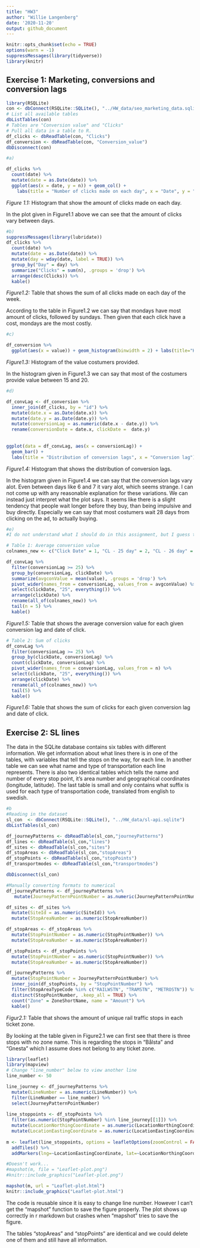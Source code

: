 ```yaml
---
title: "HW3"
author: "Willie Langenberg"
date: '2020-11-20'
output: github_document
---
```

```r
knitr::opts_chunk$set(echo = TRUE)
options(warn = -1)
suppressMessages(library(tidyverse))
library(knitr)
```

## Exercise 1: Marketing, conversions and conversion lags

```r
library(RSQLite)
con <- dbConnect(RSQLite::SQLite(), "../HW_data/seo_marketing_data.sqlite")
# List all available tables
dbListTables(con)
# Tables are "Conversion value" and "Clicks"
# Pull all data in a table to R.
df_clicks <- dbReadTable(con, "Clicks")
df_conversion <- dbReadTable(con, "Conversion_value")
dbDisconnect(con)
```

```r
#a)

df_clicks %>%
  count(date) %>%
  mutate(date = as.Date(date)) %>%
  ggplot(aes(x = date, y = n)) + geom_col() +
    labs(title = "Number of clicks made on each day", x = "Date", y = "Clicks")
```

_Figure 1.1:_ Histogram that show the amount of clicks made on each day.

In the plot given in Figure1.1 above we can see that the amount of clicks vary between days. 

```r
#b)
suppressMessages(library(lubridate))
df_clicks %>%
  count(date) %>%
  mutate(date = as.Date(date)) %>%
  mutate(day = wday(date, label = TRUE)) %>%
  group_by("Day" = day) %>%
  summarize("Clicks" = sum(n), .groups = 'drop') %>%
  arrange(desc(Clicks)) %>%
  kable()
```

_Figure1.2:_ Table that shows the sum of all clicks made on each day of the week.

According to the table in Figure1.2 we can say that mondays have most amount of clicks, followed by sundays. Then given that each click have a cost, mondays are the most costly.

```r
#c)

df_conversion %>%
  ggplot(aes(x = value)) + geom_histogram(binwidth = 2) + labs(title="Histogram of values provided by customer", x="Value", y="Frequency")
```

_Figure1.3:_ Histogram of the value costumers provided.

In the histogram given in Figure1.3 we can say that most of the costumers provide value between 15 and 20. 

```r
#d)

df_convLag <- df_conversion %>% 
  inner_join(df_clicks, by = "id") %>% 
  mutate(date.x = as.Date(date.x)) %>%
  mutate(date.y = as.Date(date.y)) %>%
  mutate(conversionLag = as.numeric(date.x - date.y)) %>%
  rename(conversionDate = date.x, clickDate =  date.y)
  
  
ggplot(data = df_convLag, aes(x = conversionLag)) + 
  geom_bar() + 
  labs(title = "Distribution of conversion lags", x = "Conversion lag") 
```

_Figure1.4:_ Histogram that shows the distribution of conversion lags.

In the histogram given in Figure1.4 we can say that the conversion lags vary alot. Even between days like 6 and 7 it vary alot, which seems strange. I can not come up with any reasonable explanation for these variations. We can instead just interpret what the plot says. It seems like there is a slight tendency that people wait longer before they buy, than being impulsive and buy directly. Especially we can say that most costumers wait 28 days from clicking on the ad, to actually buying.

```r
#e)
#I do not understand what I should do in this assignment, but I guess this is correct.

# Table 1: Average conversion value
colnames_new <- c("Click Date" = 1, "CL - 25 day" = 2, "CL - 26 day" = 3, "CL - 27 day" = 4,"CL - 28 day" = 5,"CL - 29 day" = 6, "CL - 30 day" = 7)

df_convLag %>%
  filter(conversionLag >= 25) %>%
  group_by(conversionLag, clickDate) %>%
  summarize(avgconValue = mean(value), .groups = 'drop') %>% 
  pivot_wider(names_from = conversionLag, values_from = avgconValue) %>% 
  select(clickDate, "25", everything()) %>%
  arrange(clickDate) %>%
  rename(all_of(colnames_new)) %>%
  tail(n = 5) %>%
  kable()
```

_Figure1.5:_ Table that shows the average conversion value for each given conversion lag and date of click.

```r
# Table 2: Sum of clicks
df_convLag %>%
  filter(conversionLag >= 25) %>% 
  group_by(clickDate, conversionLag) %>%
  count(clickDate, conversionLag) %>%
  pivot_wider(names_from = conversionLag, values_from = n) %>%
  select(clickDate, "25", everything()) %>%
  arrange(clickDate) %>%
  rename(all_of(colnames_new)) %>%
  tail(5) %>%
  kable()
```

_Figure1.6:_ Table that shows the sum of clicks for each given conversion lag and date of click.


## Exercise 2: SL lines

The data in the SQLite database contains six tables with different information. We get information about what lines there is in one of the tables, with variables that tell the stops on the way, for each line. In another table we can see what name and type of transportation each line represents. There is also two identical tables which tells the name and number of every stop point, it's area number and geographical coordinates (longitude, latitude). The last table is small and only contains what suffix is used for each type of transportation code, translated from english to swedish.


```r
#b
#Reading in the dataset
sl_con  <- dbConnect(RSQLite::SQLite(), "../HW_data/sl-api.sqlite")
dbListTables(sl_con)

df_journeyPatterns <- dbReadTable(sl_con,"journeyPatterns")
df_lines <- dbReadTable(sl_con,"lines")
df_sites <- dbReadTable(sl_con,"sites")
df_stopAreas <- dbReadTable(sl_con,"stopAreas")
df_stopPoints <- dbReadTable(sl_con,"stopPoints")
df_transportmodes <- dbReadTable(sl_con,"transportmodes")

dbDisconnect(sl_con)
```

```r
#Manually converting formats to numerical
df_journeyPatterns <- df_journeyPatterns %>%
   mutate(JourneyPatternPointNumber = as.numeric(JourneyPatternPointNumber))

df_sites <- df_sites %>%
  mutate(SiteId = as.numeric(SiteId)) %>%
  mutate(StopAreaNumber = as.numeric(StopAreaNumber))

df_stopAreas <- df_stopAreas %>%
  mutate(StopPointNumber = as.numeric(StopPointNumber)) %>%
  mutate(StopAreaNumber = as.numeric(StopAreaNumber))

df_stopPoints <- df_stopPoints %>%
  mutate(StopPointNumber = as.numeric(StopPointNumber)) %>%
  mutate(StopAreaNumber = as.numeric(StopAreaNumber))
```

```r
df_journeyPatterns %>%
  mutate(StopPointNumber = JourneyPatternPointNumber) %>%
  inner_join(df_stopPoints, by = "StopPointNumber") %>%
  filter(StopAreaTypeCode %in% c("RAILWSTN", "TRAMSTN", "METROSTN")) %>%
  distinct(StopPointNumber, .keep_all = TRUE) %>%
  count("Zone" = ZoneShortName, name = "Amount") %>%
  kable()
```
_Figur2.1:_ Table that shows the amount of unique rail traffic stops in each ticket zone. 

By looking at the table given in Figure2.1 we can first see that there is three stops with no zone name. This is regarding the stops in "Bålsta" and "Gnesta" which I assume does not belong to any ticket zone. 

```r
library(leaflet)
library(mapview)
# Change "line_number" below to view another line
line_number <- 50

line_journey <- df_journeyPatterns %>%
  mutate(LineNumber = as.numeric(LineNumber)) %>%
  filter(LineNumber == line_number) %>%
  select(JourneyPatternPointNumber)
  
line_stoppoints <- df_stopPoints %>%
  filter(as.numeric(StopPointNumber) %in% line_journey[[1]]) %>%
  mutate(LocationNorthingCoordinate = as.numeric(LocationNorthingCoordinate)) %>%
  mutate(LocationEastingCoordinate = as.numeric(LocationEastingCoordinate))
    
m <- leaflet(line_stoppoints, options = leafletOptions(zoomControl = FALSE, dragging = FALSE)) %>%
  addTiles() %>%
  addMarkers(lng=~LocationEastingCoordinate, lat=~LocationNorthingCoordinate, popup= ~StopPointName)

#Doesn't work...
#mapshot(m, file = "Leaflet-plot.png")
#knitr::include_graphics("Leaflet-plot.png")

mapshot(m, url = "Leaflet-plot.html")
knitr::include_graphics("Leaflet-plot.html")
```

The code is reusable since it is easy to change line number. However I can't get the "mapshot" function to save the figure properly. The plot shows up correctly in r markdown but crashes when "mapshot" tries to save the figure.

The tables "stopAreas" and "stopPoints" are identical and we could delete one of them and still have all information. 

